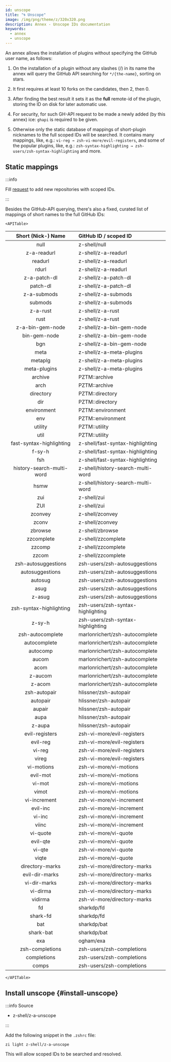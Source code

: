 ```yaml
---
id: unscope
title: "🌀 Unscope"
image: /img/png/theme/z/320x320.png
description: Annex - Unscope IDs documentation
keywords:
  - annex
  - unscope
---
```


<!-- @format -->

<!-- TODO: Include image/video/code examples. -->


An annex allows the installation of plugins without specifying the GitHub user name, as follows:

1. On the installation of a plugin without any slashes (/) in its name the annex will query the GitHub API searching for `*/{the-name}`, sorting on stars.

2. It first requires at least 10 forks on the candidates, then 2, then 0.

3. After finding the best result it sets it as the **full** remote-id of the plugin, storing the ID on disk for later automatic use.

4. For security, for such GH-API request to be made a newly added (by this annex) ice: `ghapi` is required to be given.

5. Otherwise only the static database of mappings of short-plugin nicknames to the full scoped IDs will be searched. It contains many mappings, like, e.g.: `vi-reg → zsh-vi-more/evil-registers`, and some of the popular plugins, like, e.g.: `zsh-syntax-highlighting → zsh-users/zsh-syntax-highlighting` and more.

## Static mappings

:::info

Fill [request](https://github.com/z-shell/z-a-unscope/issues/new/choose) to add new repositories with scoped IDs.

:::

Besides the GitHub-API querying, there's also a fixed, curated list of mappings of short names to the full GitHub IDs:

```mdx-code-block
<APITable>
```

|                               Short (Nick-) Name                                | GitHub ID / scoped ID             |
| :-----------------------------------------------------------------------------: | :-------------------------------- |
|           <Highlight color="var(--ifm-color-info)"> null </Highlight>           | z-shell/null                      |
|       <Highlight color="var(--ifm-color-info)"> z-a-readurl </Highlight>        | z-shell/z-a-readurl               |
|         <Highlight color="var(--ifm-color-info)"> readurl </Highlight>          | z-shell/z-a-readurl               |
|          <Highlight color="var(--ifm-color-info)"> rdurl </Highlight>           | z-shell/z-a-readurl               |
|       <Highlight color="var(--ifm-color-info)"> z-a-patch-dl </Highlight>       | z-shell/z-a-patch-dl              |
|         <Highlight color="var(--ifm-color-info)"> patch-dl </Highlight>         | z-shell/z-a-patch-dl              |
|       <Highlight color="var(--ifm-color-info)"> z-a-submods </Highlight>        | z-shell/z-a-submods               |
|         <Highlight color="var(--ifm-color-info)"> submods </Highlight>          | z-shell/z-a-submods               |
|         <Highlight color="var(--ifm-color-info)"> z-a-rust </Highlight>         | z-shell/z-a-rust                  |
|           <Highlight color="var(--ifm-color-info)"> rust </Highlight>           | z-shell/z-a-rust                  |
|     <Highlight color="var(--ifm-color-info)"> z-a-bin-gem-node </Highlight>     | z-shell/z-a-bin-gem-node          |
|       <Highlight color="var(--ifm-color-info)"> bin-gem-node </Highlight>       | z-shell/z-a-bin-gem-node          |
|           <Highlight color="var(--ifm-color-info)"> bgn </Highlight>            | z-shell/z-a-bin-gem-node          |
|           <Highlight color="var(--ifm-color-info)"> meta </Highlight>           | z-shell/z-a-meta-plugins          |
|         <Highlight color="var(--ifm-color-info)"> metaplg </Highlight>          | z-shell/z-a-meta-plugins          |
|       <Highlight color="var(--ifm-color-info)"> meta-plugins </Highlight>       | z-shell/z-a-meta-plugins          |
|         <Highlight color="var(--ifm-color-info)"> archive </Highlight>          | PZTM::archive                     |
|           <Highlight color="var(--ifm-color-info)"> arch </Highlight>           | PZTM::archive                     |
|        <Highlight color="var(--ifm-color-info)"> directory </Highlight>         | PZTM::directory                   |
|           <Highlight color="var(--ifm-color-info)"> dir </Highlight>            | PZTM::directory                   |
|       <Highlight color="var(--ifm-color-info)"> environment </Highlight>        | PZTM::environment                 |
|           <Highlight color="var(--ifm-color-info)"> env </Highlight>            | PZTM::environment                 |
|         <Highlight color="var(--ifm-color-info)"> utility </Highlight>          | PZTM::utility                     |
|           <Highlight color="var(--ifm-color-info)"> util </Highlight>           | PZTM::utility                     |
| <Highlight color="var(--ifm-color-info)">fast-syntax-highlighting </Highlight>  | z-shell/fast-syntax-highlighting  |
|          <Highlight color="var(--ifm-color-info)"> f-sy-h </Highlight>          | z-shell/fast-syntax-highlighting  |
|           <Highlight color="var(--ifm-color-info)"> fsh </Highlight>            | z-shell/fast-syntax-highlighting  |
| <Highlight color="var(--ifm-color-info)">history-search-multi-word </Highlight> | z-shell/history-search-multi-word |
|           <Highlight color="var(--ifm-color-info)"> hsmw </Highlight>           | z-shell/history-search-multi-word |
|           <Highlight color="var(--ifm-color-info)"> zui </Highlight>            | z-shell/zui                       |
|           <Highlight color="var(--ifm-color-info)"> ZUI </Highlight>            | z-shell/zui                       |
|         <Highlight color="var(--ifm-color-info)"> zconvey </Highlight>          | z-shell/zconvey                   |
|          <Highlight color="var(--ifm-color-info)"> zconv </Highlight>           | z-shell/zconvey                   |
|         <Highlight color="var(--ifm-color-info)"> zbrowse </Highlight>          | z-shell/zbrowse                   |
|        <Highlight color="var(--ifm-color-info)"> zzcomplete </Highlight>        | z-shell/zzcomplete                |
|          <Highlight color="var(--ifm-color-info)"> zzcomp </Highlight>          | z-shell/zzcomplete                |
|          <Highlight color="var(--ifm-color-info)"> zzcom </Highlight>           | z-shell/zzcomplete                |
|   <Highlight color="var(--ifm-color-info)"> zsh-autosuggestions </Highlight>    | zsh-users/zsh-autosuggestions     |
|     <Highlight color="var(--ifm-color-info)"> autosuggestions </Highlight>      | zsh-users/zsh-autosuggestions     |
|         <Highlight color="var(--ifm-color-info)"> autosug </Highlight>          | zsh-users/zsh-autosuggestions     |
|           <Highlight color="var(--ifm-color-info)"> asug </Highlight>           | zsh-users/zsh-autosuggestions     |
|          <Highlight color="var(--ifm-color-info)"> z-asug </Highlight>          | zsh-users/zsh-autosuggestions     |
| <Highlight color="var(--ifm-color-info)"> zsh-syntax-highlighting </Highlight>  | zsh-users/zsh-syntax-highlighting |
|          <Highlight color="var(--ifm-color-info)"> z-sy-h </Highlight>          | zsh-users/zsh-syntax-highlighting |
|     <Highlight color="var(--ifm-color-info)"> zsh-autocomplete </Highlight>     | marlonrichert/zsh-autocomplete    |
|       <Highlight color="var(--ifm-color-info)"> autocomplete </Highlight>       | marlonrichert/zsh-autocomplete    |
|         <Highlight color="var(--ifm-color-info)"> autocomp </Highlight>         | marlonrichert/zsh-autocomplete    |
|          <Highlight color="var(--ifm-color-info)"> aucom </Highlight>           | marlonrichert/zsh-autocomplete    |
|           <Highlight color="var(--ifm-color-info)"> acom </Highlight>           | marlonrichert/zsh-autocomplete    |
|         <Highlight color="var(--ifm-color-info)"> z-aucom </Highlight>          | marlonrichert/zsh-autocomplete    |
|          <Highlight color="var(--ifm-color-info)"> z-acom </Highlight>          | marlonrichert/zsh-autocomplete    |
|       <Highlight color="var(--ifm-color-info)"> zsh-autopair </Highlight>       | hlissner/zsh-autopair             |
|         <Highlight color="var(--ifm-color-info)"> autopair </Highlight>         | hlissner/zsh-autopair             |
|          <Highlight color="var(--ifm-color-info)"> aupair </Highlight>          | hlissner/zsh-autopair             |
|           <Highlight color="var(--ifm-color-info)"> aupa </Highlight>           | hlissner/zsh-autopair             |
|          <Highlight color="var(--ifm-color-info)"> z-aupa </Highlight>          | hlissner/zsh-autopair             |
|      <Highlight color="var(--ifm-color-info)"> evil-registers </Highlight>      | zsh-vi-more/evil-registers        |
|         <Highlight color="var(--ifm-color-info)"> evil-reg </Highlight>         | zsh-vi-more/evil-registers        |
|          <Highlight color="var(--ifm-color-info)"> vi-reg </Highlight>          | zsh-vi-more/evil-registers        |
|          <Highlight color="var(--ifm-color-info)"> vireg </Highlight>           | zsh-vi-more/evil-registers        |
|        <Highlight color="var(--ifm-color-info)"> vi-motions </Highlight>        | zsh-vi-more/vi-motions            |
|         <Highlight color="var(--ifm-color-info)"> evil-mot </Highlight>         | zsh-vi-more/vi-motions            |
|          <Highlight color="var(--ifm-color-info)"> vi-mot </Highlight>          | zsh-vi-more/vi-motions            |
|          <Highlight color="var(--ifm-color-info)"> vimot </Highlight>           | zsh-vi-more/vi-motions            |
|       <Highlight color="var(--ifm-color-info)"> vi-increment </Highlight>       | zsh-vi-more/vi-increment          |
|         <Highlight color="var(--ifm-color-info)"> evil-inc </Highlight>         | zsh-vi-more/vi-increment          |
|          <Highlight color="var(--ifm-color-info)"> vi-inc </Highlight>          | zsh-vi-more/vi-increment          |
|          <Highlight color="var(--ifm-color-info)"> viinc </Highlight>           | zsh-vi-more/vi-increment          |
|         <Highlight color="var(--ifm-color-info)"> vi-quote </Highlight>         | zsh-vi-more/vi-quote              |
|         <Highlight color="var(--ifm-color-info)"> evil-qte </Highlight>         | zsh-vi-more/vi-quote              |
|          <Highlight color="var(--ifm-color-info)"> vi-qte </Highlight>          | zsh-vi-more/vi-quote              |
|          <Highlight color="var(--ifm-color-info)"> viqte </Highlight>           | zsh-vi-more/vi-quote              |
|     <Highlight color="var(--ifm-color-info)"> directory-marks </Highlight>      | zsh-vi-more/directory-marks       |
|      <Highlight color="var(--ifm-color-info)"> evil-dir-marks </Highlight>      | zsh-vi-more/directory-marks       |
|       <Highlight color="var(--ifm-color-info)"> vi-dir-marks </Highlight>       | zsh-vi-more/directory-marks       |
|         <Highlight color="var(--ifm-color-info)"> vi-dirma </Highlight>         | zsh-vi-more/directory-marks       |
|         <Highlight color="var(--ifm-color-info)"> vidirma </Highlight>          | zsh-vi-more/directory-marks       |
|            <Highlight color="var(--ifm-color-info)"> fd </Highlight>            | sharkdp/fd                        |
|         <Highlight color="var(--ifm-color-info)"> shark-fd </Highlight>         | sharkdp/fd                        |
|           <Highlight color="var(--ifm-color-info)"> bat </Highlight>            | sharkdp/bat                       |
|        <Highlight color="var(--ifm-color-info)"> shark-bat </Highlight>         | sharkdp/bat                       |
|           <Highlight color="var(--ifm-color-info)"> exa </Highlight>            | ogham/exa                         |
|     <Highlight color="var(--ifm-color-info)"> zsh-completions </Highlight>      | zsh-users/zsh-completions         |
|       <Highlight color="var(--ifm-color-info)"> completions </Highlight>        | zsh-users/zsh-completions         |
|          <Highlight color="var(--ifm-color-info)"> comps </Highlight>           | zsh-users/zsh-completions         |

```mdx-code-block
</APITable>
```

## Install unscope {#install-unscope}

:::info Source

- <Link className='github-link' href='https://github.com/z-shell/z-a-unscope'>
    z-shell/z-a-unscope
  </Link>

:::

<Tabs>
  <TabItem value="default" label="Default" default>

Add the following snippet in the `.zshrc` file:

```shell
zi light z-shell/z-a-unscope
```

</TabItem>
</Tabs>

This will allow scoped IDs to be searched and resolved.
